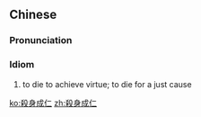 {{also|杀身成仁}}
==Chinese==
{{zh-forms|s=杀身成仁}}

===Pronunciation===
{{zh-pron
|m=shā shēn chéng rén
|c=saat3 san1 sing4 jan4
|cat=id
}}

===Idiom===
{{zh-idiom}}

# to die to achieve virtue; to die for a just cause

[[ko:殺身成仁]]
[[zh:殺身成仁]]